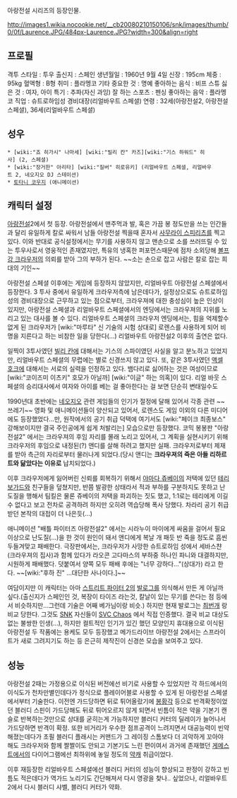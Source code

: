 아랑전설 시리즈의 등장인물.

http://images1.wikia.nocookie.net/__cb20080210150106/snk/images/thumb/0/0f/Laurence.JPG/484px-Laurence.JPG?width=300&align=right
== 프로필 ==
격투 스타일 : 투우
출신지 : 스페인
생년월일 : 1960년 9월 4일
신장 : 195cm
체중 : 95kg
혈액형 : B형
취미 : 플라멩코 기타
중요한 것 : 명예
좋아하는 음식 : 비프 스튜
싫은 것 : 여자, 아이
특기 : 추파(자신 과잉)
잘 하는 스포츠 : 펜싱
좋아하는 음악 : 플라멩코
직업 : 슈트로하임성 경비대장(리얼바우트 스페셜)
연령 : 32세(아랑전설2, 아랑전설 스페셜), 36세(리얼바우트 스페셜)


== 성우 ==
 * [wiki:"죠 히가시" 나마세] [wiki:"빌리 칸" 카즈][wiki:"기스 하워드" 히사] (2, 스페셜)
 * [wiki:"장거한" 아리타] [wiki:"질버" 히로유키] (리얼바우트 스페셜, 리얼바우트 2, 네오지오 DJ 스테이션)
 * [[토타니 코우지]] (애니메이션)

== 캐릭터 설정 ==
[[아랑전설]]2에서 첫 등장.
아랑전설에서 맨주먹과 발, 혹은 가끔 봉 정도만을 쓰는 인간들과 달리 유일하게 칼로 싸워서 남들 아랑전설 찍을때 혼자서 [[사무라이 스피리츠]]를 찍고 있다. 이와 반대로 공식설정에서는 무기를 사용하지 않고 맨손으로 소를 쓰러뜨릴 수 있는 투우사로서 영웅적인 존재였지만, 특유의 냉혹한 퍼포먼스때문에 점차 소외당해 [[볼프강 크라우저]]의 의뢰를 받아 그의 부하가 된다. ~~소는 손으로 잡고 사람은 칼로 잡는 희대의 기인~~

아랑전설 스페셜 이후에는 게임에 등장하지 않았지만, 리얼바우트 아랑전설 스페셜에서 등장한다. 3 투사 중에서 유일하게 크라우저측에 남은데다가, 설정상으로도 슈트로하임성의 경비대장으로 근무하고 있는 점으로부터, 크라우져에 대한 충성심이 높은 인상이 있지만, 아랑전설 스페셜과 리얼바우트 스페셜에서의 엔딩에서는 크라우져의 지위를 노리고 있는 대사를 볼 수 있다. 리얼바우트 스페셜의 크라우저 엔딩에서는, 힘을 억제할수 없게 된 크라우저가 [wiki:"마루타" 신 기술의 시험 상대로] 로렌스를 사용하게 되어 비명을 지른다고 하는 비참한 일을 당한다(...) 리얼바우트 아랑전설2 이후의 출연은 없다.

일찍이 3투사였던 [[빌리 칸]]에 대해서는 기스의 스파이였던 사실을 알고 분노하고 있었지만, 리얼바우트 스페셜의 무렵에는 별로 신경쓰지 않고 있다. 또, 같은 3투사였던 [[액셀 호크]]에 대해서는 서로의 실력을 인정하고 있다. 뱀다리로 싫어하는 것은 여성이므로 [wiki:"코이즈미 이츠키" 호모가 아닐까] [wiki:"이글" 하는 의혹]이 있다. 리얼 바웃 스페셜의 승리대사에서 여자와 아이를 베는 걸 좋아한다는 걸 보면 단순히 변태일수도

1990년대 초반에는 [[네오지오]] 관련 게임들의 인기가 절정에 달해 있어서 각종 관련 ~~쓰레기~~ 영화 및 애니메이션들이 양산되고 있어서, 로렌스도 게임 이외의 다른 미디어에도 등장했었다...만, 원작에서의 공기 취급 덕택에 여기서도 [wiki:"페이크 최종보스" 강해보이지만 결국 주인공에게 쉽게 처발리는] 모습으로만 등장했다. 코믹 봉봉판 "아랑전설2" 에서는 크라우져의 후임 자리를 몰래 노리고 있어서, 그 계획을 실현시키기 위해 크라우저의 후임으로 내정된(?) 앤디를 살해 하려고 했지만 실패. 크라우저로부터 제재를 받아 측근의 자리로부터 물러나게 되었다.(당시 앤디는 '''크라우져의 죽은 아들 리하르트와 닮았다는 이유로''' 납치되었다.) 

이후 크라우저에게 잃어버린 신뢰를 회복하기 위해서 [[야마다 쥬베이]]의 저택에 있던 [[테리 보가드]]와 친구들을 덮쳤지만, 반쯤 발광한 상태라서 적과 부하를 구분하지도 못하고 난도질을 행해서 팀킬은 물론 쥬베이의 저택을 파괴하는 짓도 했고, 1:1로는 테리에게 이길수 없다고 보고 전차로 공격하려 하지만 오히려 역습당해 폭사 당했다. 차라리 공기 취급 받던 본작의 대접이 더 나은듯(...) 

애니메이션 "배틀 파이터즈 아랑전설2" 에서는 시라누이 마이에게 싸움을 걸어서 필요 이상으로 난도질(...)을 한 것이 원인이 돼서 앤디에게 복날 개 패듯 반 죽을 정도로  흠씬 두들겨맞고 패배한다. 극장판에서는, 크라우저가 사망한 슈트로하임 성에서 세바스챤(크라우져의 집사)과 함께 있다가 라오콘 고다마스의 부하중 하나인 파니와 대결하지만, 시원하게 패배했다. 덧붙여서 양쪽 모두 패배 후에는 "너무 강하다…"(상대가) 라고 한다. ~~[wiki:"후하 진" ...대단한 사나이다.]~~

여담이지만 이 캐릭터는 아마 [[스트리트 파이터 2]]의 [[발로그]]를 의식해서 만든 게 아닐까 싶다.(출신지가 스페인인 것, 복장이 타이즈 라는것, 칼날이 있는 무기를 쓴다는 점 등에서 비슷하지만...그런데 기술은 어째 베가님이랑 비슷.) 하지만 현재 발로그는 [[최번개]] 랑 비교 당한다. 그것도 [[SNK]] 자신들이 [[SVC Chaos]] 에서 직접 인증했다. 결국 비교 대상도 없는 불쌍한 인생(...), 하지만 컬트적인 인기가 있긴 했던 모양인지 휴대용으로 이식된 아랑전설 두 작품에는 용케도 모두 등장했고 메가드라이브 아랑전설 2에서는 스프라이트가 새로 그려지기도 하는 등 은근히 제작진이 신경쓴 모습을 보여주고 있다. 

== 성능 ==
아랑전설 2때는 가정용으로 이식된 버전에선 비기로 사용할 수 있었지만 각 하드에서의 이식도가 천차만별인데다가 정식으로 플레이어블로 사용할 수 있게 된 아랑전설 스페셜에서부터 기술한다.
이전엔 가드당하면 뒤로 튀어올랐기에 [[봉황각]] 등으로 반격확정이었던 블러디 스핀이 가드당해도 뒤로 튀어오르지 않게 되면서 빈틈이 적은 약을 기본기 캔슬로 반복하는것만으로 상대를 굳히는게 가능하지만 블러디 커터의 딜레이가 늘어나서 가드당하면 반격이 확정. 또한 비거리가 우수한 점프공격이 느려지면서 대공능력이 빈약해졌는데다가 초필 블러디 플래시는 커맨드가 그 레이징 스톰보다 더 괴악하게 꼬아야 해도 크라우저와 함께 짤짤이도 안되고 기본기도 느린 편이여서 과거에 존재했던 [[게메스트]]에서의 다이어그램에선 최하위에 놓일 정도의 [[약캐]] 취급이었다.

이후 재등장한 리얼바우트 스페셜에선 블러디 커터의 성능이 향상되고 판정이 강하고 빈틈도 적은데다가 역가드 노리기도 간단해져서 다시 영광을 찾나.. 싶었으나, 리얼바우트 2에서 다시 블러디 샤벨, 블러디 커터가 약화.
